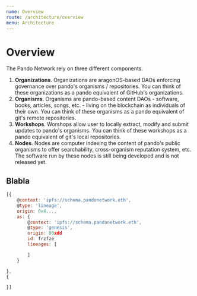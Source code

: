 ```yaml
---
name: Overview
route: /architecture/overview
menu: Architecture
---
```


# Overview

The Pando Network rely on three different components.

1. **Organizations**. Organizations are aragonOS-based DAOs enforcing governance over pando's organisms / repositories. You can think of these organizations as a pando equivalent of GitHub's organizations.
1. **Organisms**. Organisms are pando-based content DAOs - software, books, articles, songs, etc. -  living on the blockchain as individuals of their own. You can think of these organisms as a pando equivalent of git's remote repositories.
2. **Workshops**. Worshops allow user to locally extract, modify and submit updates to pando's organisms. You can think of these workshops as a pando equivalent of git's local repositories.
3. **Nodes**. Nodes are computer indexing the content of pando's public organisms to offer searchability, cross-organism reputation system, etc. The software run by these nodes is still being developed and is not released yet.

## Blabla

```javascript
[{
    @context: 'ipfs://schema.pandonetwork.eth',
    @type: 'lineage',
    origin: 0x4...,
    as: {
        @context: 'ipfs://schema.pandonetwork.eth',
        @type: 'genesis',
        origin: 00xdd
        id: frzfze
        lineages: [

        ]
    }

},
{

}]


```
